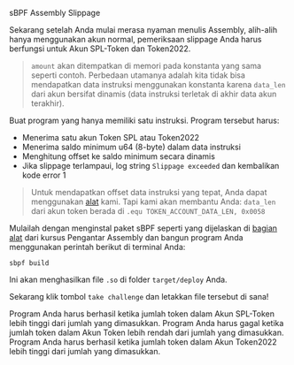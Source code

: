 
<ChallengeTitle>sBPF Assembly Slippage</ChallengeTitle>

Sekarang setelah Anda mulai merasa nyaman menulis Assembly, alih-alih hanya menggunakan akun normal, pemeriksaan slippage Anda harus berfungsi untuk Akun SPL-Token dan Token2022.

> `amount` akan ditempatkan di memori pada konstanta yang sama seperti contoh. Perbedaan utamanya adalah kita tidak bisa mendapatkan data instruksi menggunakan konstanta karena `data_len` dari akun bersifat dinamis (data instruksi terletak di akhir data akun terakhir).

Buat program yang hanya memiliki satu instruksi. Program tersebut harus:
- Menerima satu akun Token SPL atau Token2022
- Menerima saldo minimum u64 (8-byte) dalam data instruksi
- Menghitung offset ke saldo minimum secara dinamis
- Jika slippage terlampaui, log string `Slippage exceeded` dan kembalikan kode error 1

> Untuk mendapatkan offset data instruksi yang tepat, Anda dapat menggunakan [alat](https://sbpf.xyz) kami. Tapi kami akan membantu Anda: `data_len` dari akun token berada di `.equ TOKEN_ACCOUNT_DATA_LEN, 0x0058`

Mulailah dengan menginstal paket sBPF seperti yang dijelaskan di [bagian alat](/id/courses/introduction-to-assembly/tooling) dari kursus Pengantar Assembly dan bangun program Anda menggunakan perintah berikut di terminal Anda:

```
sbpf build
```

Ini akan menghasilkan file `.so` di folder `target/deploy` Anda. 

Sekarang klik tombol `take challenge` dan letakkan file tersebut di sana!

<RequirementList>
  <Requirement title="Tantangan 1: Menguji Slippage dengan SPL-Token">
    Program Anda harus berhasil ketika jumlah token dalam Akun SPL-Token lebih tinggi dari jumlah yang dimasukkan.
  </Requirement>

  <Requirement title="Tantangan 2: Menguji Kegagalan Slippage">
    Program Anda harus gagal ketika jumlah token dalam Akun Token lebih rendah dari jumlah yang dimasukkan.
  </Requirement>

  <Requirement title="Tantangan 3: Menguji Slippage dengan Token2022">
    Program Anda harus berhasil ketika jumlah token dalam Akun Token2022 lebih tinggi dari jumlah yang dimasukkan.
  </Requirement>
</RequirementList>